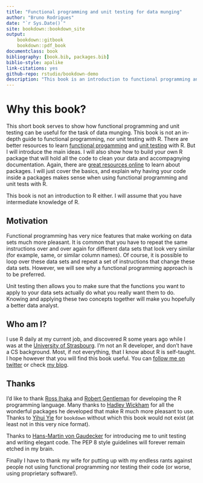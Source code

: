 ```yaml
--- 
title: "Functional programming and unit testing for data munging"
author: "Bruno Rodrigues"
date: "`r Sys.Date()`"
site: bookdown::bookdown_site
output: 
    bookdown::gitbook
    bookdown::pdf_book
documentclass: book
bibliography: [book.bib, packages.bib]
biblio-style: apalike
link-citations: yes
github-repo: rstudio/bookdown-demo
description: "This book is an introduction to functional programming and unit testing with the R programming language, for the purpose of data muning"
---
```


# Why this book?

This short book serves to show how functional programming and unit testing can be useful for the task
of data munging. This book is not an in-depth guide to functional programming, nor unit testing with R.
There are better resources to learn 
[functional progamming](http://adv-r.had.co.nz/Functional-programming.html) and 
[unit testing](http://r-pkgs.had.co.nz/tests.html) with R. But I will introduce the main ideas. I
will also show how to build your own R package that will hold all the code to clean your data and 
accompagnying documentation. Again, there are [great resources online](http://r-pkgs.had.co.nz/) 
to learn about packages. I will just cover the basics, and explain why having your code inside a 
packages makes sense when using functional programming and unit tests with R.

This book is not an introduction to R either. I will assume that you have intermediate knowledge of R.

## Motivation

Functional programming has very nice features that make working on data sets much more pleasant. It is 
common that you have to repeat the same instructions over and over again for different data sets that
look very similar (for example, same, or similar column names). Of course, it is possible to loop
over these data sets and repeat a set of instructions that change these data sets. However, we will see
why a functional programming approach is to be preferred. 

Unit testing then allows you to make sure that the functions you want to apply to your data sets actually
do what you really want them to do. Knowing and applying these two concepts together will make you 
hopefully a better data analyst. 

## Who am I?

I use R daily at my current job, and discovered R some years ago while I was at the 
[University of Strasbourg](http://www.unistra.fr/index.php?id=accueil). I'm not an R developer, and don't
have a CS background. Most, if not everything, that I know about R is self-taught. I hope however
that you will find this book useful. You can [follow me on twitter](https://twitter.com/brodriguesco)
or check [my blog](http://t.co/Hd94HCx0Wf).

## Thanks

I'd like to thank [Ross Ihaka](https://www.stat.auckland.ac.nz/~ihaka/) and [Robert Gentleman](https://en.wikipedia.org/wiki/Robert_Gentleman_(statistician)) for developing the R 
programming language. Many thanks to [Hadley Wickham](http://hadley.nz/) for all the wonderful
packages he developed that make R much more pleasant to use. Thanks to [Yihui Yie](http://yihui.name/)
for `bookdown` without which this book would not exist (at least not in this very nice format). 

Thanks to [Hans-Martin von Gaudecker](https://www.iame.uni-bonn.de/people/hm-gaudecker) for 
introducing me to unit testing and writing elegant code. The PEP 8 style guidelines will forever 
remain etched in my brain.

Finally I have to thank my wife for putting up with my endless rants against people not using 
functional programming nor testing their code (or worse, using proprietary software!). 
